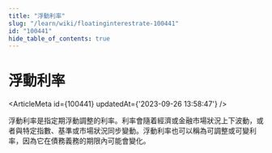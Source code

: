 ```yaml
---
title: "浮動利率"
slug: "/learn/wiki/floatinginterestrate-100441"
id: "100441"
hide_table_of_contents: true
---
```



# 浮動利率

<ArticleMeta id={100441} updatedAt={'2023-09-26 13:58:47'} />
<div className='border-solid border-b border-t-0 my-4 border-[var(--ifm-color-gray-300)]' />

浮動利率是指定期浮動調整的利率。利率會隨着經濟或金融市場狀況上下波動，或者與特定指數、基準或市場狀況同步變動。浮動利率也可以稱為可調整或可變利率，因為它在債務義務的期限內可能會變化。
